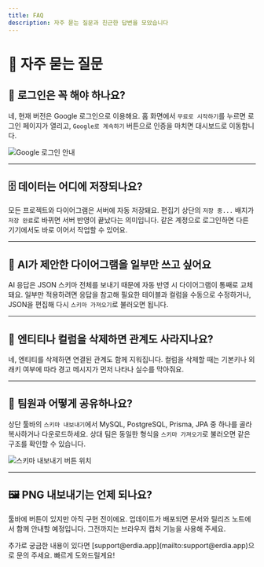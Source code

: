 ```yaml
---
title: FAQ
description: 자주 묻는 질문과 친근한 답변을 모았습니다
---
```



# 💬 자주 묻는 질문

## 🙋 로그인은 꼭 해야 하나요?

네, 현재 버전은 Google 로그인으로 이용해요. 홈 화면에서 `무료로 시작하기`를 누르면 로그인 페이지가 열리고, `Google로 계속하기` 버튼으로 인증을 마치면 대시보드로 이동합니다.

![Google 로그인 안내](/images/example.png)

---

## 🗄️ 데이터는 어디에 저장되나요?

모든 프로젝트와 다이어그램은 서버에 자동 저장돼요. 편집기 상단의 `저장 중...` 배지가 `저장 완료`로 바뀌면 서버 반영이 끝났다는 의미입니다. 같은 계정으로 로그인하면 다른 기기에서도 바로 이어서 작업할 수 있어요.

---

## 🤔 AI가 제안한 다이어그램을 일부만 쓰고 싶어요

AI 응답은 JSON 스키마 전체를 보내기 때문에 자동 반영 시 다이어그램이 통째로 교체돼요. 일부만 적용하려면 응답을 참고해 필요한 테이블과 컬럼을 수동으로 수정하거나, JSON을 편집해 다시 `스키마 가져오기`로 불러오면 됩니다.

---

## 🔗 엔티티나 컬럼을 삭제하면 관계도 사라지나요?

네, 엔티티를 삭제하면 연결된 관계도 함께 지워집니다. 컬럼을 삭제할 때는 기본키나 외래키 여부에 따라 경고 메시지가 먼저 나타나 실수를 막아줘요.

---

## 🤝 팀원과 어떻게 공유하나요?

상단 툴바의 `스키마 내보내기`에서 MySQL, PostgreSQL, Prisma, JPA 중 하나를 골라 복사하거나 다운로드하세요. 상대 팀은 동일한 형식을 `스키마 가져오기`로 불러오면 같은 구조를 확인할 수 있습니다.

![스키마 내보내기 버튼 위치](/images/example.png)

---

## 🖼️ PNG 내보내기는 언제 되나요?

툴바에 버튼이 있지만 아직 구현 전이에요. 업데이트가 배포되면 문서와 릴리즈 노트에서 함께 안내할 예정입니다. 그전까지는 브라우저 캡처 기능을 사용해 주세요.

<Callout type="info">
추가로 궁금한 내용이 있다면 [support@erdia.app](mailto:support@erdia.app)으로 문의 주세요. 빠르게 도와드릴게요!
</Callout>
